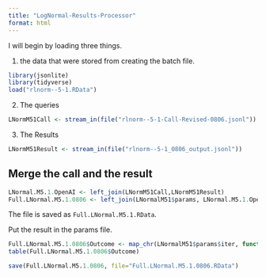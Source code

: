 ```yaml
---
title: "LogNormal-Results-Processor"
format: html
---
```


I will begin by loading three things.  

1. the data that were stored from creating the batch file.

```r
library(jsonlite)
library(tidyverse)
load("rlnorm--5-1.RData")
```

2. The queries

```r
LNormM51Call <- stream_in(file("rlnorm--5-1-Call-Revised-0806.jsonl"))
```

3. The Results

```r
LNormM51Result <- stream_in(file("rlnorm--5-1_0806_output.jsonl"))
```

## Merge the call and the result

```r
LNormal.M5.1.OpenAI <- left_join(LNormM51Call,LNormM51Result)
Full.LNormal.M5.1.0806 <- left_join(LNormalM51$params, LNormal.M5.1.OpenAI)
```

The file is saved as `Full.LNormal.M5.1.RData`.

Put the result in the params file.

```r
Full.LNormal.M5.1.0806$Outcome <- map_chr(LNormalM51$params$iter, function(x) { unlist(LNormM51Result$response$body$choices[[x]][[2]][2]) })
table(Full.LNormal.M5.1.0806$Outcome)
```

```r
save(Full.LNormal.M5.1.0806, file="Full.LNormal.M5.1.0806.RData")
```

